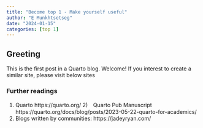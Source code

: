 ```yaml
---
title: "Become top 1 - Make yourself useful"
author: "E Munkhtsetseg"
date: "2024-01-15"
categories: [top 1]
---
```

## Greeting
This is the first post in a Quarto blog. Welcome!
If you interest to create a similar site, please visit below sites

### Further readings
1) Quarto 
https://quarto.org/
2)　Quarto Pub Manuscript
https://quarto.org/docs/blog/posts/2023-05-22-quarto-for-academics/
3) Blogs written by communities:
https://jadeyryan.com/


